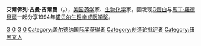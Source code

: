 {{Unreferenced|time=2016-02-11T06:18:15+00:00}}
{{Infobox scientist
|image =
|image_size =
|caption =
|birth_name = 艾爾佛列·古曼·吉爾曼（Alfred Goodman Gilman）
|birth_date = {{birth date|1941|7|1}}
|birth_place = {{USA}}[[康涅狄格州|康涅狄格州]][[紐黑文|紐黑文]]
|death_date = {{death date and age|2015|12|23|1941|7|1}}
|death_place = {{USA}}[[德克薩斯州|德克薩斯州]][[達拉斯|達拉斯]]
|residence =
|citizenship =
|nationality = [[美国|美国]]
|ethnicity =
|field = [[药理学|药理学]]
|work_institutions =
|alma_mater = [[凱斯西儲大學|凱斯西儲大學]]（MD-Ph.D., 1969）
|doctoral_advisor =
|doctoral_students =
|known_for = [[G蛋白|G蛋白]]
|author_abbrev_bot =
|author_abbrev_zoo =
|influences =
|influenced =
|prizes = [[John_J._Abel_Award|John J. Abel Award]]（1975）<br>[[Richard_Lounsbery_Award|Richard Lounsbery Award]]（1987）<br>[[诺贝尔生理学或医学奖|诺贝尔生理学或医学奖]]（1994）
|religion =
|footnotes =
|signature =
|spouse=Kathryn Hedlund (3 children)
}}
'''艾爾佛列·古曼·吉爾曼'''（{{lang-en|'''Alfred Goodman Gilman'''}}，{{bd|1941年|7月1日|2015年|12月23日}}），[[美国|美国]][[药学|药学]]家、[[生物化学|生物化学]]家。因发现[[G蛋白|G蛋白]]与[[馬丁·羅德貝爾|馬丁·羅德貝爾]]一起分享1994年[[诺贝尔生理学或医学奖|诺贝尔生理学或医学奖]]。

{{諾貝爾生理學或醫學獎獲得者 (1976年－2000年)}}
{{加拿大盖尔德纳国际奖获得者}}
{{阿尔伯特·拉斯克基础医学研究奖获得者}}

{{Authority control}}
[[Category:拉斯克基礎醫學研究獎得主|G]]
[[Category:诺贝尔生理学或医学奖获得者|G]]
[[Category:霍维茨奖获得者|G]]
[[Category:凱斯西儲大學校友|G]]
[[Category:盖尔德纳国际奖获得者|Category:盖尔德纳国际奖获得者]]
[[Category:创造论批评者|Category:创造论批评者]]
[[Category:纽黑文人|Category:纽黑文人]]